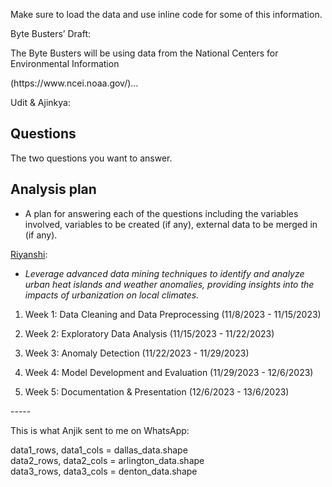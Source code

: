 Make sure to load the data and use inline code for some of this information.

Byte Busters' Draft:

The Byte Busters will be using data from the National Centers for Environmental Information

(https://www.ncei.noaa.gov/)...

Udit & Ajinkya:

## Questions

The two questions you want to answer.

## Analysis plan

-   A plan for answering each of the questions including the variables involved, variables to be created (if any), external data to be merged in (if any).

[Riyanshi]{.underline}:

-   *Leverage advanced data mining techniques to identify and analyze urban heat islands and weather anomalies, providing insights into the impacts of urbanization on local climates.*

1.  Week 1: Data Cleaning and Data Preprocessing (11/8/2023 - 11/15/2023)

2.  Week 2: Exploratory Data Analysis (11/15/2023 - 11/22/2023)

3.  Week 3: Anomaly Detection (11/22/2023 - 11/29/2023)

4.  Week 4: Model Development and Evaluation (11/29/2023 - 12/6/2023)

5.  Week 5: Documentation & Presentation (12/6/2023 - 13/6/2023)

\-\-\-\--

This is what Anjik sent to me on WhatsApp:

data1_rows, data1_cols = dallas_data.shape \
data2_rows, data2_cols = arlington_data.shape \
data3_rows, data3_cols = denton_data.shape
